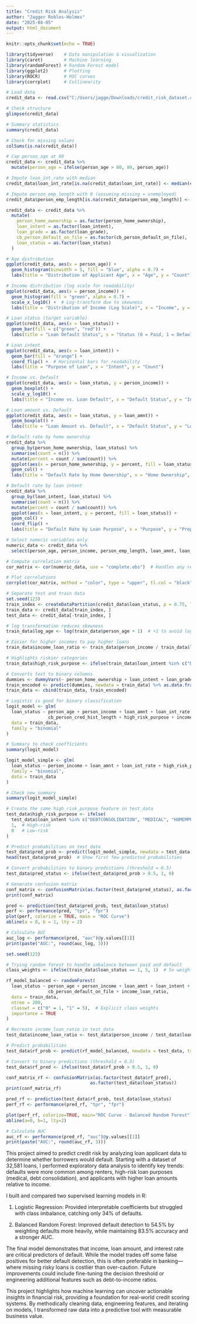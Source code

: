 ---
title: "Credit Risk Analysis"
author: "Jagger Robles-Holmes"
date: "2025-04-05"
output: html_document
---

```{r setup, include=FALSE}
knitr::opts_chunk$set(echo = TRUE)
```


```{r, include=FALSE}
library(tidyverse)    # Data manipulation & visualization
library(caret)        # Machine learning
library(randomForest) # Random Forest model
library(ggplot2)      # Plotting
library(ROCR)         # ROC curves
library(corrplot)     # Collinearity
```

```{r}
# Load data
credit_data <- read.csv("C:/Users/jagge/Downloads/credit_risk_dataset.csv/credit_risk_dataset.csv")
```

```{r}
# Check structure
glimpse(credit_data)

# Summary statistics
summary(credit_data)

# Check for missing values
colSums(is.na(credit_data))
```

```{r}
# Cap person_age at 80
credit_data <- credit_data %>%
  mutate(person_age = ifelse(person_age > 80, 80, person_age))
```

```{r}
# Impute loan_int_rate with median
credit_data$loan_int_rate[is.na(credit_data$loan_int_rate)] <- median(credit_data$loan_int_rate, na.rm = TRUE)

# Impute person_emp_length with 0 (assuming missing = unemployed)
credit_data$person_emp_length[is.na(credit_data$person_emp_length)] <- 0
```

```{r}
credit_data <- credit_data %>%
  mutate(
    person_home_ownership = as.factor(person_home_ownership),
    loan_intent = as.factor(loan_intent),
    loan_grade = as.factor(loan_grade),
    cb_person_default_on_file = as.factor(cb_person_default_on_file),
    loan_status = as.factor(loan_status)
  )
```

```{r}
# Age distribution
ggplot(credit_data, aes(x = person_age)) +
  geom_histogram(binwidth = 5, fill = "blue", alpha = 0.7) +
  labs(title = "Distribution of Applicant Age", x = "Age", y = "Count")

# Income distribution (log scale for readability)
ggplot(credit_data, aes(x = person_income)) +
  geom_histogram(fill = "green", alpha = 0.7) +
  scale_x_log10() +  # Log-transform due to skewness
  labs(title = "Distribution of Income (Log Scale)", x = "Income", y = "Count")
```

```{r}
# Loan status (target variable)
ggplot(credit_data, aes(x = loan_status)) +
  geom_bar(fill = c("green", "red")) +
  labs(title = "Loan Default Status", x = "Status (0 = Paid, 1 = Default)", y = "Count")

# Loan intent
ggplot(credit_data, aes(x = loan_intent)) +
  geom_bar(fill = "orange") +
  coord_flip() +  # Horizontal bars for readability
  labs(title = "Purpose of Loan", x = "Intent", y = "Count")
```

```{r}
# Income vs. Default
ggplot(credit_data, aes(x = loan_status, y = person_income)) +
  geom_boxplot() +
  scale_y_log10() +
  labs(title = "Income vs. Loan Default", x = "Default Status", y = "Income (Log)")

# Loan amount vs. Default
ggplot(credit_data, aes(x = loan_status, y = loan_amnt)) +
  geom_boxplot() +
  labs(title = "Loan Amount vs. Default", x = "Default Status", y = "Loan Amount")
```

```{r}
# Default rate by home ownership
credit_data %>%
  group_by(person_home_ownership, loan_status) %>%
  summarise(count = n()) %>%
  mutate(percent = count / sum(count)) %>%
  ggplot(aes(x = person_home_ownership, y = percent, fill = loan_status)) +
  geom_col() +
  labs(title = "Default Rate by Home Ownership", x = "Home Ownership", y = "Proportion")

# Default rate by loan intent
credit_data %>%
  group_by(loan_intent, loan_status) %>%
  summarise(count = n()) %>%
  mutate(percent = count / sum(count)) %>%
  ggplot(aes(x = loan_intent, y = percent, fill = loan_status)) +
  geom_col() +
  coord_flip() +
  labs(title = "Default Rate by Loan Purpose", x = "Purpose", y = "Proportion")
```

```{r}
# Select numeric variables only
numeric_data <- credit_data %>%
  select(person_age, person_income, person_emp_length, loan_amnt, loan_int_rate, loan_percent_income, cb_person_cred_hist_length)

# Compute correlation matrix
cor_matrix <- cor(numeric_data, use = "complete.obs")  # Handles any remaining NAs

# Plot correlations
corrplot(cor_matrix, method = "color", type = "upper", tl.col = "black")
```

```{r}
# Separate test and train data
set.seed(123)
train_index <- createDataPartition(credit_data$loan_status, p = 0.75, list = FALSE)
train_data <- credit_data[train_index, ]
test_data <- credit_data[-train_index, ]
```

```{r}
# log transformation reduces skewness
train_data$log_age <- log(train_data$person_age + 1)  # +1 to avoid log(0)
```

```{r}
# Easier for higher incomes to pay higher loans
train_data$income_loan_ratio <- train_data$person_income / train_data$loan_amnt
```

```{r}
# Highlights riskier categories
train_data$high_risk_purpose <- ifelse(train_data$loan_intent %in% c("DEBTCONSOLIDATION", "MEDICAL", "HOMEMPROVEMENT"), 1, 0)
```

```{r}
# Converts text to binary columns 
dummies <- dummyVars(~ person_home_ownership + loan_intent + loan_grade, data = train_data)
train_encoded <- predict(dummies, newdata = train_data) %>% as.data.frame()
train_data <- cbind(train_data, train_encoded)
```

```{r}
# Logistic is good for binary classification
logit_model <- glm(
  loan_status ~ person_age + person_income + loan_amnt + loan_int_rate + 
                cb_person_cred_hist_length + high_risk_purpose + income_loan_ratio,
  data = train_data,
  family = "binomial"
)

# Summary to check coefficients
summary(logit_model)
```

```{r}
logit_model_simple <- glm(
  loan_status ~ person_income + loan_amnt + loan_int_rate + high_risk_purpose,
  family = "binomial",
  data = train_data
)

# Check new summary
summary(logit_model_simple)
```

```{r}
# Create the same high_risk_purpose feature in test_data
test_data$high_risk_purpose <- ifelse(
  test_data$loan_intent %in% c("DEBTCONSOLIDATION", "MEDICAL", "HOMEMPROVEMENT"), 
  1,  # High-risk
  0   # Low-risk
)

# Predict probabilities on test data
test_data$pred_prob <- predict(logit_model_simple, newdata = test_data, type = "response")
head(test_data$pred_prob)  # Show first few predicted probabilities
```

```{r}
# Convert probabilities to binary predictions (threshold = 0.5)
test_data$pred_status <- ifelse(test_data$pred_prob > 0.5, 1, 0)

# Generate confusion matrix
conf_matrix <- confusionMatrix(as.factor(test_data$pred_status), as.factor(test_data$loan_status))
print(conf_matrix)
```

```{r}
pred <- prediction(test_data$pred_prob, test_data$loan_status)
perf <- performance(pred, "tpr", "fpr")
plot(perf, colorize = TRUE, main = "ROC Curve")
abline(a = 0, b = 1, lty = 2)

# Calculate AUC
auc_log <- performance(pred, "auc")@y.values[[1]]
print(paste("AUC:", round(auc_log, 3)))
```

```{r}
set.seed(123)

# Trying random forest to handle imbalance between paid and default
class_weights <- ifelse(train_data$loan_status == 1, 5, 1)  # 5x weight for defaults

rf_model_balanced <- randomForest(
  loan_status ~ person_age + person_income + loan_amnt + loan_intent + 
                cb_person_default_on_file + income_loan_ratio,
  data = train_data,
  ntree = 200,
  classwt = c("0" = 1, "1" = 5),  # Explicit class weights
  importance = TRUE
)
```

```{r}
# Recreate income_loan_ratio in test_data
test_data$income_loan_ratio <- test_data$person_income / test_data$loan_amnt

# Predict probabilities
test_data$rf_prob <- predict(rf_model_balanced, newdata = test_data, type = "prob")[, 2]

# Convert to binary predictions (threshold = 0.5)
test_data$rf_pred <- ifelse(test_data$rf_prob > 0.5, 1, 0)
```

```{r}
conf_matrix_rf <- confusionMatrix(as.factor(test_data$rf_pred), 
                                as.factor(test_data$loan_status))
print(conf_matrix_rf)
```

```{r}
pred_rf <- prediction(test_data$rf_prob, test_data$loan_status)
perf_rf <- performance(pred_rf, "tpr", "fpr")

plot(perf_rf, colorize=TRUE, main="ROC Curve - Balanced Random Forest")
abline(a=0, b=1, lty=2)

# Calculate AUC
auc_rf <- performance(pred_rf, "auc")@y.values[[1]]
print(paste("AUC:", round(auc_rf, 3)))
```

This project aimed to predict credit risk by analyzing loan applicant data to determine whether borrowers would default. Starting with a dataset of 32,581 loans, I performed exploratory data analysis to identify key trends: defaults were more common among renters, high-risk loan purposes (medical, debt consolidation), and applicants with higher loan amounts relative to income.

I built and compared two supervised learning models in R:

  1. Logistic Regression: Provided interpretable coefficients but struggled with class imbalance, catching         only 34% of defaults.

  2. Balanced Random Forest: Improved default detection to 54.5% by weighting defaults more heavily, while         maintaining 83.5% accuracy and a stronger AUC.

The final model demonstrates that income, loan amount, and interest rate are critical predictors of default. While the model trades off some false positives for better default detection, this is often preferable in banking—where missing risky loans is costlier than over-caution. Future improvements could include fine-tuning the decision threshold or engineering additional features such as debt-to-income ratios.

This project highlights how machine learning can uncover actionable insights in financial risk, providing a foundation for real-world credit scoring systems. By methodically cleaning data, engineering features, and iterating on models, I transformed raw data into a predictive tool with measurable business value.



